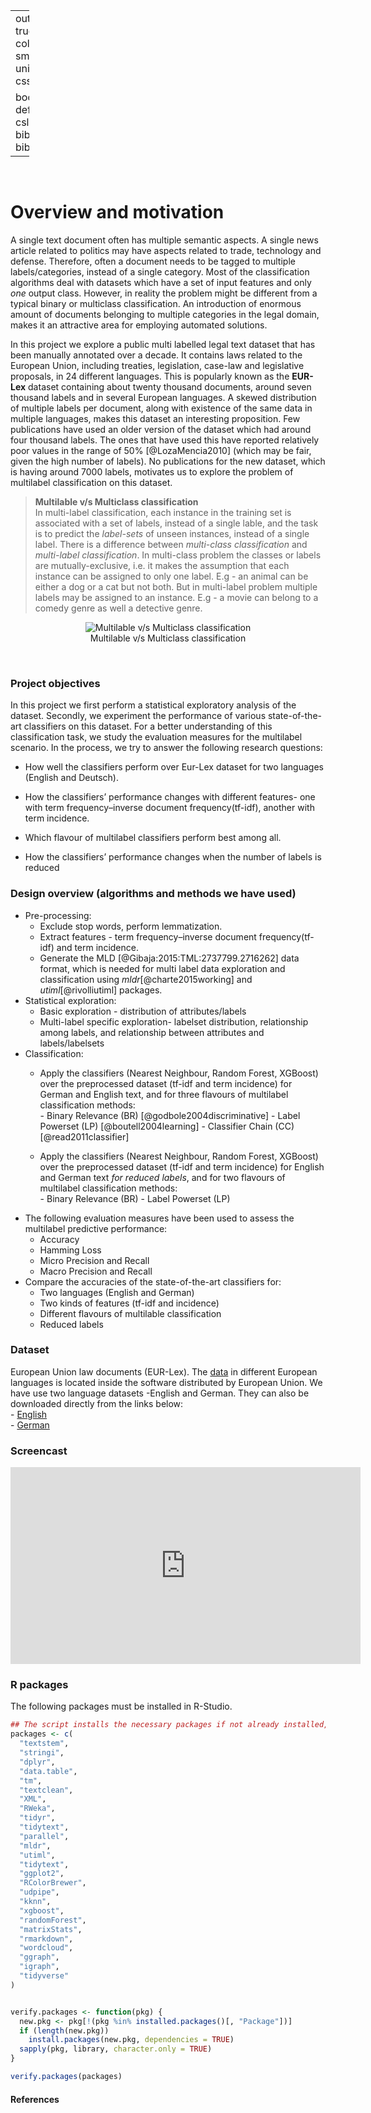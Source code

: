 
---
output:
  html_document: 
    toc: true
    toc_depth: 4
    toc_float: 
      collapsed: false
      smooth_scroll: false
    theme: united
    highlight: haddock
    css: "style.css"
    
bookdown::html_document2: default
link-citations: yes
csl: biomed-central.csl
bibliography: bibliography.bib
---


&nbsp;
&nbsp;
&nbsp;  


# Overview and motivation

A single text document often has multiple semantic aspects. A single news article related to politics may have aspects related to trade, technology and defense. Therefore, often a document needs to be tagged to multiple labels/categories, instead of a single category. Most of the classification algorithms deal with datasets which have a set of input features and only *one* output class. However, in reality the problem might be different from a typical binary or multiclass classification. An introduction of enormous amount of documents belonging to multiple categories in the legal domain, makes it an attractive area for employing automated solutions.

In this project we explore a public multi labelled legal text dataset that has been manually annotated over a decade. It contains laws related to the European Union, including treaties, legislation, case-law and legislative proposals, in 24 different languages. This is popularly known as the **EUR-Lex** dataset containing about twenty thousand documents, around seven thousand labels and in several European languages. A skewed distribution of multiple labels per document, along with existence of the same data in multiple languages, makes this dataset an interesting proposition. Few publications have used an older version of the dataset which had around four thousand labels. The ones that have used this have reported relatively poor values in the range of 50% [@LozaMencia2010] (which may be fair, given the high number of labels). No publications for the new dataset, which is having around 7000 labels, motivates us to explore the problem of multilabel classification on this dataset. 

> **Multilable v/s Multiclass classification**  
In multi-label classification, each instance in the training set is associated with a set of labels, instead of a single lable, and the task is to predict the *label-sets* of unseen instances, instead of a single label. There is a difference between *multi-class classification* and *multi-label classification*. In multi-class problem the classes or labels are mutually-exclusive, i.e. it makes the assumption that each instance can be assigned to only one label. E.g - an animal can be either a dog or a cat but not both. But in multi-label problem multiple labels may be assigned to an instance. E.g - a movie can belong to a comedy genre as well a detective genre.

<center>
![Multilable v/s Multiclass classification](Figs/multiclass-label.png)</center>


&nbsp;

### <span class="header"> Project objectives</span>
In this project we first perform a statistical exploratory analysis of the dataset. Secondly, we experiment the performance of various state-of-the-art classifiers on this dataset. For a better understanding of this classification task, we study the evaluation measures for the multilabel scenario.
In the process, we try to answer the following research questions:  
  
* How well the classifiers perform over Eur-Lex dataset for two languages (English and Deutsch).  
* How the classifiers' performance changes with different features- one with term frequency–inverse document frequency(tf-idf), another with term incidence.  

* Which flavour of multilabel classifiers perform best among all.

* How the classifiers' performance changes when the number of labels is reduced

### <span class="header"> Design overview (algorithms and methods we have used)</span>

* Pre-processing:
     + Exclude stop words, perform lemmatization.
     + Extract features - term frequency–inverse document frequency(tf-idf) and term incidence.
     + Generate the MLD [@Gibaja:2015:TML:2737799.2716262] data format, which is needed for multi label data exploration and classification using _mldr_[@charte2015working] and _utiml_[@rivolliutiml] packages.
     
* Statistical exploration:
     + Basic exploration  - distribution  of attributes/labels
     + Multi-label specific exploration- labelset distribution, relationship among labels, and relationship between attributes and labels/labelsets

* Classification:  
     + Apply the classifiers (Nearest Neighbour, Random Forest, XGBoost) over the preprocessed dataset (tf-idf and term incidence) for German and English text, and for three flavours of multilabel classification methods:  
           - Binary Relevance (BR) [@godbole2004discriminative]
           - Label Powerset (LP) [@boutell2004learning]
           - Classifier Chain (CC) [@read2011classifier]
     
     + Apply the classifiers (Nearest Neighbour, Random Forest, XGBoost) over the preprocessed dataset (tf-idf and term incidence) for English and German text *for reduced labels*, and for two flavours of multilabel classification methods:  
           - Binary Relevance (BR)
           - Label Powerset (LP)

* The following evaluation measures have been used to assess the multilabel predictive performance:
     + Accuracy
     + Hamming Loss
     + Micro Precision and Recall
     + Macro Precision and Recall
     
* Compare the accuracies of the state-of-the-art classifiers for:
  + Two languages (English and German)
  + Two kinds of features (tf-idf and incidence)
  + Different flavours of multilable classification
  + Reduced labels

### <span class="header">Dataset</span>
European Union law documents (EUR-Lex).
The [data](https://ec.europa.eu/jrc/en/language-technologies/jrc-eurovoc-indexer#Download%20JEX) in different European languages is located inside the software distributed by European Union. We have use two language datasets -English and German. They can also be downloaded directly from the links below:  
- [English](https://drive.google.com/drive/folders/1F5HznSWxlZno4iVQSzsXHPhCl-cD644t?usp=sharing)  
- [German](https://drive.google.com/drive/folders/1TncK4erU2ZJc9v1_-RvwM6fDmkkUYKAk?usp=sharing)

### <span class="header"> Screencast</span>
<iframe width="560" height="315" src="http://www.youtube.com/embed/3ELi5mLlzgM?rel=0" frameborder="0" allowfullscreen></iframe>


### <span class="header"> R packages</span>

The following packages must be installed in R-Studio.

```r

## The script installs the necessary packages if not already installed, and then loads them
packages <- c(
  "textstem",
  "stringi",
  "dplyr",
  "data.table",
  "tm",
  "textclean",
  "XML",
  "RWeka",
  "tidyr",
  "tidytext",
  "parallel",
  "mldr",
  "utiml",
  "tidytext",
  "ggplot2",
  "RColorBrewer",
  "udpipe",
  "kknn",
  "xgboost",
  "randomForest",
  "matrixStats",
  "rmarkdown",
  "wordcloud",
  "ggraph",
  "igraph",
  "tidyverse"
)


verify.packages <- function(pkg) {
  new.pkg <- pkg[!(pkg %in% installed.packages()[, "Package"])]
  if (length(new.pkg))
    install.packages(new.pkg, dependencies = TRUE)
  sapply(pkg, library, character.only = TRUE)
}

verify.packages(packages)

```


#### References
